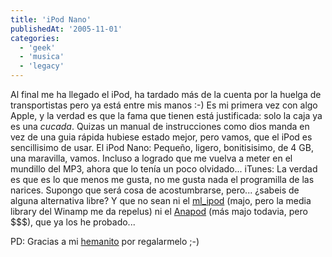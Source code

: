 ```yaml
---
title: 'iPod Nano'
publishedAt: '2005-11-01'
categories:
  - 'geek'
  - 'musica'
  - 'legacy'
---
```


Al final me ha llegado el iPod, ha tardado más de la cuenta por la huelga de transportistas pero ya está entre mis manos :-) Es mi primera vez con algo Apple, y la verdad es que la fama que tienen está justificada: solo la caja ya es una _cucada_. Quizas un manual de instrucciones como dios manda en vez de una guia rápida hubiese estado mejor, pero vamos, que el iPod es sencillisimo de usar. El iPod Nano: Pequeño, ligero, bonitisisimo, de 4 GB, una maravilla, vamos. Incluso a logrado que me vuelva a meter en el mundillo del MP3, ahora que lo tenía un poco olvidado... iTunes: La verdad es que es lo que menos me gusta, no me gusta nada el programilla de las narices. Supongo que será cosa de acostumbrarse, pero... ¿sabeis de alguna alternativa libre? Y que no sean ni el [ml_ipod](http://www.mlipod.com/index.php) (majo, pero la media library del Winamp me da repelus) ni el [Anapod](http://www.redchairsoftware.com/anapod/) (más majo todavia, pero $$$), que ya los he probado...

PD: Gracias a mi [hemanito](http://jago.jinlabs.com/blog/) por regalarmelo ;-)
